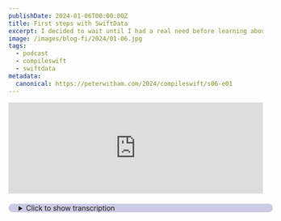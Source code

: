 ```yaml
---
publishDate: 2024-01-06T00:00:00Z
title: First steps with SwiftData
excerpt: I decided to wait until I had a real need before learning about SwiftData. That time is now.
image: /images/blog-fi/2024/01-06.jpg
tags:
  - podcast
  - compileswift
  - swiftdata
metadata:
  canonical: https://peterwitham.com/2024/compileswift/s06-e01
---
```


<iframe width="100%" height="180" frameborder="no" scrolling="no" seamless="" src="https://share.transistor.fm/e/46802671"></iframe>

<Player/>

<details>
  <summary
      style="
     margin-top: 20px;
     margin-bottom: 80px;
     padding-left: 20px;
     border-radius: 10px;
     border-width: 1px;
     border-color: rgb(255,255,255,0.2);
     width: 100%;
     background-color: rgb(0, 0, 128, 0.2);
"
  >Click to show transcription</summary>

 #### Edited Transcription
 What's up everybody. Welcome to another episode of the composite podcast. I am your host as always Peter Witham. You can find myself and this podcast at [CompileSwift.Com](https://compileswift.com).  Here we are folks. It's 2024 and you know what that means? It's the year of the apple headset. A month or so couple of months away now, depending on the rumors, but we'll see.

 But either way it's coming this year is what they tell us. And it's going to be interesting and I'm going to keep an eye on it. I'm still have not made any apps yet. Although I'm still on a challenge from a friend of mine, friendly developer, shout out to you CocoType. Who has challenged me with an app, which I think is a really good idea. And I'm going to work on that, but I'm not going to give away any details yet. However, I do want to talk about what I did over the Christmas period, which was interesting. I decided to finally sit down and take a look at swift data.

 I felt the time was appropriate. There was no pressure on and I could just play with it now, first of all, Let me give a shout out. I watched a video from Paul Hudson hacking with SwiftUI. And I want to say as always his stuff is fantastic.

 So thank you, Paul, for always putting out. Fantastic content always appreciate that you are such a driving force in the swift community. I watched a live stream that he recorded actually, and I didn't go through it all. I went through enough for what I needed. I just needed to know a few things.  And here's my take on this.

 I want to start by saying that I'm impressed. Okay. Now, Let's clear this up for those of you who don't know, SwiftData currently sits on top of core data. If you know some core data or you are at least familiar with some of the syntax or some of the Phrasing and the way to do things. It's going to seem very similar.

 That's a good thing, right? Because I was able to take what I knew about core data. And the terminology. And move into swift data. Knowing  what some of those things meant. They weren't alien concepts to me. And I was impressed. Now, swift data naturally uses. Macros for just about everything.

 Okay. But what you can do is you can just like with any other macro, you can go into X code and say, Hey, show me the code behind that. So you can learn from it that way. And what you're going to find is a whole bunch of very interesting code. But you will realize, oh, it's acting as an intermediary. And Creating a bunch of core data code for me in the background is basically what happens.

 And again  this is a good thing, folks right now. I'm not going to dive into too many details here, but I want to give you some of the basics to get the concepts across, because I think. If you haven't looked at it yet.  It's worth your time. I will say this. I'm not sure that I would want to go into production with it just yet. But I think you should just like the early days of swift and SwiftUI, Y you should definitely start to get used to this, a lot of the usual things are there.

 Creating entities like you did in core data. Forget that. Okay. You know that the good thing is you don't have to do that. Thank goodness. You can basically build out your model. A very simple model example here.  You create a class. With swift, you give it some properties. And you mark it as a model at model and you import swift data. That's all you got to do.

 Swift data now knows to take that and convert that to entities. And that is our model. It is beautifully simple. Now. Yes, I get it again. I'm going the very simple example here. But the point is don't be afraid of it, if you've ever built a class and swift, and I'm pretty sure that's everybody. There you go.

 You now know how to make your basic models in swift. With core data. Now, the beauty of this too, is if you have say references like a one to many or something like that swift data is going to take care of all of the complexity for you in the background with that. That's another beautiful thing.

 I was very pleasantly surprised how little I had to do to get all the, everything working. And swift data has got my back and  kept track of everything for me. Now, once you've got your models, you go into your SwiftUI based app, like you normally would  in this case of SwiftUI UI app, And you can just start working with that.  You will have a context of course. And what'll happen is you will use that.  You'll reference your models and you will get your data and do whatever you need with your data.

 And in the background. Swift data is going to keep track of all of that for you just like core data. Did. And automatically update everything. Based from your context and it works folks. It really works. I tried to trick it. What I did was I had two entities basically, two models. In my case, I was, I'm working on an app for myself. I've got a model a, which is just a, like I say, a bunch of properties. For our record. And then model B, which is another. Model for another record. But I have multiple copies of B.

 So in this case my model B was payment types, credit card, apple card, cash, PayPal, that kind of thing. Again, very simple list. It had two properties, a name, which was just a string. And an ID to reference it by that's all it's got. So naturally I can have if you think of. Terms of model a. I can have multiple records. Would have one reference, sorry to my payment type.

 So each record would have, like I paid with PayPal. I paid with the apple card and so on. But on the flip side, my model B I could have multiple entries, right? There could be multiple records that you see, like the apple card or the credit card or whatever. And it just works. Swift data knows how to handle all of this in the background. And I thought I would try and catch it out.

 Cause I thought to myself, what happens if I delete one of those records? So if I delete say PayPal what would happen to those records? That reference PayPal? Amazingly. I sweat data. Just take care of it. It just handled it and went back to the default of basically nothing. In this case.  If you think about it in terms of a dropdown, right? My dropdown first value, you said select a card. Second and then all the options, apple, PayPal, and so on.  It just went, it just automatically changed those records that said PayPal. Instead of just erroring out, it, set them back to select a card.

 It just did it for me.  I've got a live stream out there. I'll put a link in the show notes.  It's actually up on YouTube now where you can follow along where I did all of this and you can go into the code and everything else. You'll see it all happen. But it just works folks.  It's amazing to me now. I've spoken with people who know a lot more about swift data than I do.

 Very smart folks. And there are some problems. Okay. And we'll talk about those in the future. And once they bring out their courses and their books and everything else   I'll try to get them on the podcast and. We can talk about them. But there are some gotchas. Now the one that got me was I started by using an enum.  For my payment types, again, apple card. PayPal credit card and so on. Very quickly not so quickly, but realized about 30 minutes later.  All these weird errors. That X code was giving me. Which did nothing to help me understand the problem.

 Let me start by saying that. But again, it's early days. I realized after looking into it and doing some Googling and documents and everything else. Basically at this point, swift data and enums are not friends. So let me warn you right now. Do not use  With sort of data at this point, you're going to get into a world of hurt that's number one, Once I got over that life was great and that's why I created this separate model that had basically some strings and some IDs. Try to make it work with the numbs, but none of the areas actually told me the numb was a problem.

 That was the weird part.  It wasn't until I dived into the macro code that I started to understand. Where things were going wrong and it all started to make sense, unfortunately, and as soon as I stripped out the numbs life was good. But I wanted to just go into it in this episode here, just a very quick coverage of what I've been up to. With swift data and to say to folks, look, Hey, I think it's worth your time, right? Yes. It's very early days. Again, I don't know that I'd use it in production at this stage personally. I certainly wouldn't migrate my apps and user's data and things like that. But I think it's worth playing with and it's worth trying out.

 If you have any thoughts on this. Please reach out to me again Compile Swift on any of the networks, compile Swift dot com. And love to hear from you folks on this. And we will be definitely diving into this more in the future. But I just wanted to kick off the new year with a short episode here talking about what I did over the Christmas period.

 For those of you that celebrate the holidays. I hope you had a wonderful time. I know I did. feel very relaxed. And energized, ready to dive into the new year with that folks. I will speak to you in the next episode.
 </details>
